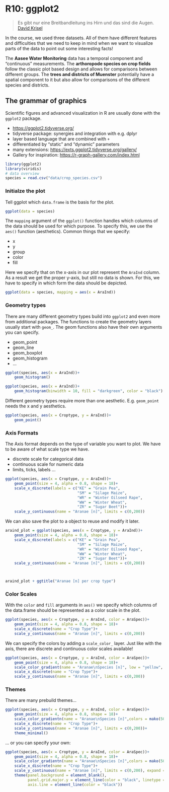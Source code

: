 # R10: ggplot2


> Es gibt nur eine Breitbandleitung ins Hirn und das sind die Augen. [David Krisel](https://www.youtube.com/watch?v=QqVFEP3_BtY)


In the course, we used three datasets. All of them have different features and difficulties that we need to keep in mind when we want to visualize parts of the data to point out some interesting facts!

The **Aasee Water Monitoring** data has a temporal component and "continuous" measurements. The **arthoropode species on crop fields** follow the classic plot based design and allows for comparisons between different groups. The **trees and districts of Muenster** potentially have a spatial component to it but also allow for comparisons of the different species and districts.


## The grammar of graphics

Scientific figures and advanced visualization in R are usually done with the `ggplot2` package.


* [https://ggplot2.tidyverse.org/](https://ggplot2.tidyverse.org/)
* tidyverse package: synergies and integration with e.g. dplyr
* layer based language that are combined with `+`
* differentiated by "static" and "dynamic" parameters
* many extensions: [https://exts.ggplot2.tidyverse.org/gallery/](https://exts.ggplot2.tidyverse.org/gallery/)
* Gallery for inspiration: [https://r-graph-gallery.com/index.html](https://r-graph-gallery.com/index.html)


```r
library(ggplot2)
library(viridis)
# data overview
species = read.csv("data/crop_species.csv")
```


### Initialze the plot

Tell ggplot which `data.frame` is the basis for the plot.

```r
ggplot(data = species)
```


The `mapping` argument of the `ggplot()` function handles which columns of the data should be used for which purpose.
To specify this, we use the `aes()` function (aesthetics). Common things that we specify:

* x
* y
* group
* color
* fill


Here we specify that on the x-axis in our plot represent the `AraInd` column. As a result we get the proper y-axis, but still no data is shown. For this, we have to specify in which form the data should be depicted.

```r
ggplot(data = species, mapping = aes(x = AraInd))
```


### Geometry types

There are many different geometry types build into `ggplot2` and even more from additional packages. The functions to create the geometry layers usually start with `geom_`. The geom functions also have their own arguments you can specify.

* geom_point
* geom_line
* geom_boxplot
* geom_histogram
* ...


```r
ggplot(species, aes(x = AraInd))+
    geom_histogram()
```



```r
ggplot(species, aes(x = AraInd))+
    geom_histogram(binwidth = 10, fill = "darkgreen", color = "black")
```

Different geometry types require more than one aesthetic. E.g. `geom_point` needs the x and y aesthetics.

```r
ggplot(species, aes(x = Croptype, y = AraInd))+
    geom_point()
```



### Axis Formats

The Axis format depends on the type of variable you want to plot. We have to be aware of what scale type we have.

* discrete scale for categorical data
* continuous scale for numeric data
* limits, ticks, labels ...


```r
ggplot(species, aes(x = Croptype, y = AraInd))+
    geom_point(size = 4, alpha = 0.8, shape = 18)+
    scale_x_discrete(labels = c("KE" = "Grain Pea",
                                "SM" = "Silage Maize",
                                "WR" = "Winter Oilseed Rape",
                                "WW" = "Winter Wheat",
                                "ZR" = "Sugar Beet"))+
    scale_y_continuous(name = "Aranae [n]", limits = c(0,200))
```


We can also save the plot to a object to reuse and modify it later.


```r
araind_plot = ggplot(species, aes(x = Croptype, y = AraInd))+
    geom_point(size = 4, alpha = 0.8, shape = 18)+
    scale_x_discrete(labels = c("KE" = "Grain Pea",
                                "SM" = "Silage Maize",
                                "WR" = "Winter Oilseed Rape",
                                "WW" = "Winter Wheat",
                                "ZR" = "Sugar Beet"))+
    scale_y_continuous(name = "Aranae [n]", limits = c(0,200))



araind_plot + ggtitle("Aranae [n] per crop type")
```


### Color Scales

With the `color` and `fill` arguments in `aes()` we specify which columns of the data.frame should be represented as a color scale in the plot.


```r
ggplot(species, aes(x = Croptype, y = AraInd, color = AraSpec))+
    geom_point(size = 4, alpha = 0.8, shape = 18)+
    scale_x_discrete(name = "Crop Type")+
    scale_y_continuous(name = "Aranae [n]", limits = c(0,200))
```

We can specify the colors by adding a `scale_color_` layer. Just like with the axis, there are discrete and continuous color scales available!

```r
ggplot(species, aes(x = Croptype, y = AraInd, color = AraSpec))+
    geom_point(size = 4, alpha = 0.8, shape = 18)+
    scale_color_gradient(name = "Aranae\nSpecies [n]", low = "yellow", high = "red")+
    scale_x_discrete(name = "Crop Type")+
    scale_y_continuous(name = "Aranae [n]", limits = c(0,200))
```




### Themes

There are many prebuild themes...

```r
ggplot(species, aes(x = Croptype, y = AraInd, color = AraSpec))+
    geom_point(size = 4, alpha = 0.8, shape = 18)+
    scale_color_gradientn(name = "Aranae\nSpecies [n]",colors = mako(50))+
    scale_x_discrete(name = "Crop Type")+
    scale_y_continuous(name = "Aranae [n]", limits = c(0,200))+
    theme_minimal()
```


... or you can specify your own:

```r
ggplot(species, aes(x = Croptype, y = AraInd, color = AraSpec))+
    geom_point(size = 4, alpha = 0.8, shape = 18)+
    scale_color_gradientn(name = "Aranae\nSpecies [n]",colors = mako(50))+
    scale_x_discrete(name = "Crop Type")+
    scale_y_continuous(name = "Aranae [n]", limits = c(0,200), expand = c(0,0))+
    theme(panel.background = element_blank(),
          panel.grid.major.y = element_line(color = "black", linetype = "dotted"),
          axis.line = element_line(color = "black"))

```

